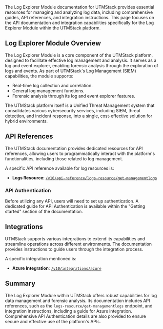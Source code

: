 The Log Explorer Module documentation for UTMStack provides essential resources for managing and analyzing log data, including comprehensive guides, API references, and integration instructions. This page focuses on the API documentation and integration capabilities specifically for the Log Explorer Module within the UTMStack platform.

## Log Explorer Module Overview

The Log Explorer Module is a core component of the UTMStack platform, designed to facilitate effective log management and analysis. It serves as a log and event explorer, enabling forensic analysis through the exploration of logs and events. As part of UTMStack's Log Management (SIEM) capabilities, the module supports:

*   Real-time log collection and correlation.
*   General log management functions.
*   Forensic analysis through its log and event explorer features.

The UTMStack platform itself is a Unified Threat Management system that consolidates various cybersecurity services, including SIEM, threat detection, and incident response, into a single, cost-effective solution for hybrid environments.

## API References

The UTMStack documentation provides dedicated resources for API references, allowing users to programmatically interact with the platform's functionalities, including those related to log management.

A specific API reference available for log resources is:
*   **Logs Resource**: [`/v10/api-reference/logs-resource/get-managementlogs`](/v10/api-reference/logs-resource/get-managementlogs)

### API Authentication

Before utilizing any API, users will need to set up authentication. A dedicated guide for API Authentication is available within the "Getting started" section of the documentation.

## Integrations

UTMStack supports various integrations to extend its capabilities and streamline operations across different environments. The documentation provides instructions to guide users through the integration process.

A specific integration mentioned is:
*   **Azure Integration**: [`/v10/integrations/azure`](/v10/integrations/azure)

## Summary

The Log Explorer Module within UTMStack offers robust capabilities for log data management and forensic analysis. Its documentation includes API references, such as the `logs-resource/get-managementlogs` endpoint, and integration instructions, including a guide for Azure integration. Comprehensive API Authentication details are also provided to ensure secure and effective use of the platform's APIs.